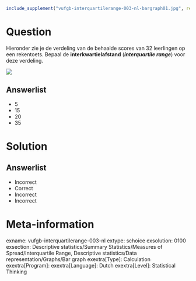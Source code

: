 ```r
include_supplement("vufgb-interquartilerange-003-nl-bargraph01.jpg", recursive = TRUE)
```

Question
========
  
Hieronder zie je de verdeling van de behaalde scores van 32 leerlingen op een rekentoets. Bepaal de **interkwartielafstand** (***interquartile range***) voor deze verdeling. 

![](vufgb-interquartilerange-003-nl-bargraph01.jpg)
  
Answerlist
----------
* 5
* 15
* 20
* 35

Solution
========

Answerlist
----------
* Incorrect
* Correct
* Incorrect
* Incorrect

Meta-information
================
exname: vufgb-interquartilerange-003-nl
extype: schoice
exsolution: 0100
exsection: Descriptive statistics/Summary Statistics/Measures of Spread/Interquartile Range, Descriptive statistics/Data representation/Graphs/Bar graph
exextra[Type]: Calculation
exextra[Program]: 
exextra[Language]: Dutch
exextra[Level]: Statistical Thinking
